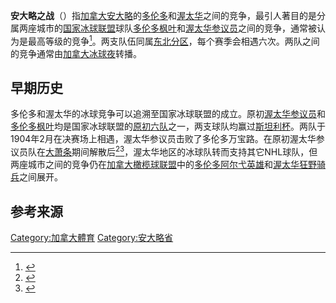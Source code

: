 '''安大略之战'''（{{lang-en|Battle of Ontario}}）指[[加拿大|加拿大]][[安大略|安大略]]的[[多伦多|多伦多]]和[[渥太华|渥太华]]之间的竞争，最引人著目的是分属两座城市的[[国家冰球联盟|国家冰球联盟]]球队[[多伦多枫叶|多伦多枫叶]]和[[渥太华参议员|渥太华参议员]]之间的竞争，通常被认为是最高等级的竞争<ref>{{cite web|url=http://sports.espn.go.com/espn/print?id=2172427&type=story|work=ESPN|title=Part II—Top rivalries|date=September 25, 2005|access-date=2013-05-19|archive-date=2012-11-06|archive-url=https://web.archive.org/web/20121106123004/http://sports.espn.go.com/espn/print?id=2172427&type=story|dead-url=no}}</ref>。两支队伍同属[[东北分区|东北分区]]，每个赛季会相遇六次。两队之间的竞争通常由[[加拿大冰球夜|加拿大冰球夜]]转播。

==早期历史==
多伦多和渥太华的冰球竞争可以追溯至国家冰球联盟的成立。原初[[渥太华参议院_(1883-1934)|渥太华参议员]]和[[多伦多枫叶|多伦多枫叶]]均是国家冰球联盟的[[原初六队|原初六队]]之一，两支球队均赢过[[斯坦利杯|斯坦利杯]]。两队于1904年2月在决赛场上相遇，渥太华参议员击败了多伦多万宝路。在原初渥太华参议员队在[[大萧条|大萧条]]期间解散后<ref>{{Cite web |url=http://www.hockeycentral.co.uk/nhl/movers/Depression-Hockey.php |title=存档副本 |access-date=2013-05-19 |archive-date=2020-11-12 |archive-url=https://web.archive.org/web/20201112023716/http://www.hockeycentral.co.uk/nhl/movers/Depression-Hockey.php |dead-url=no }}</ref><ref>{{Cite web |url=http://www.thepeoplehistory.com/icehockeyhistory.html |title=存档副本 |access-date=2013-05-19 |archive-date=2020-11-11 |archive-url=https://web.archive.org/web/20201111203753/http://www.thepeoplehistory.com/icehockeyhistory.html |dead-url=no }}</ref>，渥太华地区的冰球队转而支持其它NHL球队，但两座城市之间的竞争仍在[[加拿大橄榄球联盟|加拿大橄榄球联盟]]中的[[多伦多阿尔弋英雄|多伦多阿尔弋英雄]]和[[渥太华狂野骑兵|渥太华狂野骑兵]]之间展开。

==参考来源==
{{Reflist}}

[[Category:加拿大體育|Category:加拿大體育]]
[[Category:安大略省|Category:安大略省]]
